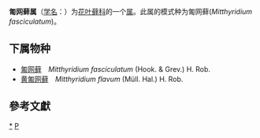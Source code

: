 {{Automatic taxobox
| taxon = Mitthyridium
| authority = H. Rob., 1975
| type species = 匍网藓<br>''Mitthyridium fasciculatum''
| type species authority = (Hook. & Grev.) H. Rob. (1975)
}}
'''匍网藓属'''（[[学名|学名]]：{{lang|la|''Mitthyridium''}}）为[[花叶藓科|花叶藓科]]的一个[[属|属]]。此属的模式种为匍网藓(''Mitthyridium fasciculatum'')。

==下属物种==
* [[匍网藓|匍网藓]]　''Mitthyridium fasciculatum'' (Hook. & Grev.) H. Rob.
* [[黄匍网藓|黄匍网藓]]　''Mitthyridium flavum'' (Müll. Hal.) H. Rob.

==參考文獻==
{{reflist}}

{{taxonbar}}

[[Category:_匍网藓属|*]]
[[Category:1975年描述的分类群|P]]